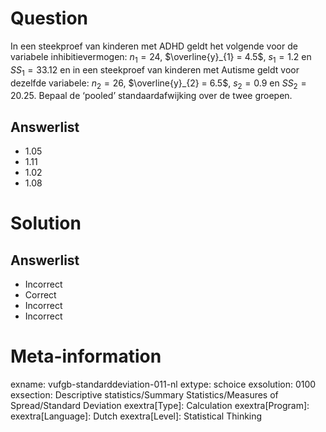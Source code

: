 Question
========
  
In een steekproef van kinderen met ADHD geldt het volgende voor de variabele inhibitievermogen: $n_{1} = 24$, $\overline{y}_{1} = 4.5$, $s_{1} = 1.2$ en $SS_{1} = 33.12$ en in een steekproef van kinderen met Autisme geldt voor dezelfde variabele: $n_{2} = 26$, $\overline{y}_{2} = 6.5$, $s_{2} = 0.9$ en $SS_{2} = 20.25$. Bepaal de ‘pooled’ standaardafwijking over de twee groepen.

  
Answerlist
----------
* 1.05
* 1.11
* 1.02
* 1.08


Solution
========

Answerlist
----------
* Incorrect
* Correct
* Incorrect
* Incorrect

Meta-information
================
exname: vufgb-standarddeviation-011-nl
extype: schoice
exsolution: 0100
exsection: Descriptive statistics/Summary Statistics/Measures of Spread/Standard Deviation
exextra[Type]: Calculation
exextra[Program]: 
exextra[Language]: Dutch
exextra[Level]: Statistical Thinking
